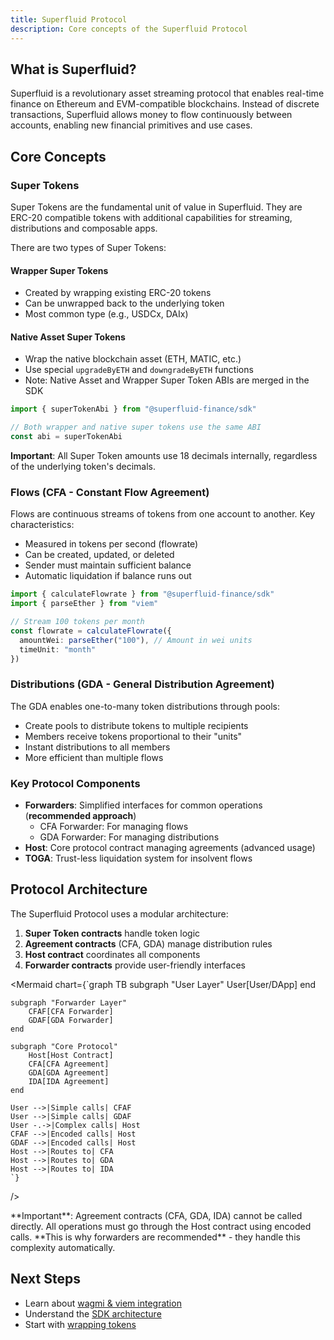 ```yaml
---
title: Superfluid Protocol
description: Core concepts of the Superfluid Protocol
---
```



## What is Superfluid?

Superfluid is a revolutionary asset streaming protocol that enables real-time finance on Ethereum and EVM-compatible blockchains. Instead of discrete transactions, Superfluid allows money to flow continuously between accounts, enabling new financial primitives and use cases.

## Core Concepts

### Super Tokens

Super Tokens are the fundamental unit of value in Superfluid. They are ERC-20 compatible tokens with additional capabilities for streaming, distributions and composable apps.

There are two types of Super Tokens:

#### Wrapper Super Tokens
- Created by wrapping existing ERC-20 tokens
- Can be unwrapped back to the underlying token
- Most common type (e.g., USDCx, DAIx)

#### Native Asset Super Tokens
- Wrap the native blockchain asset (ETH, MATIC, etc.)
- Use special `upgradeByETH` and `downgradeByETH` functions
- Note: Native Asset and Wrapper Super Token ABIs are merged in the SDK

```ts twoslash
import { superTokenAbi } from "@superfluid-finance/sdk"

// Both wrapper and native super tokens use the same ABI
const abi = superTokenAbi
```

**Important**: All Super Token amounts use 18 decimals internally, regardless of the underlying token's decimals.

### Flows (CFA - Constant Flow Agreement)

Flows are continuous streams of tokens from one account to another. Key characteristics:

- Measured in tokens per second (flowrate)
- Can be created, updated, or deleted
- Sender must maintain sufficient balance
- Automatic liquidation if balance runs out

```ts twoslash
import { calculateFlowrate } from "@superfluid-finance/sdk"
import { parseEther } from "viem"

// Stream 100 tokens per month
const flowrate = calculateFlowrate({
  amountWei: parseEther("100"), // Amount in wei units
  timeUnit: "month"
})
```

### Distributions (GDA - General Distribution Agreement)

The GDA enables one-to-many token distributions through pools:

- Create pools to distribute tokens to multiple recipients
- Members receive tokens proportional to their "units"
- Instant distributions to all members
- More efficient than multiple flows

### Key Protocol Components

- **Forwarders**: Simplified interfaces for common operations (**recommended approach**)
  - CFA Forwarder: For managing flows
  - GDA Forwarder: For managing distributions
- **Host**: Core protocol contract managing agreements (advanced usage)
- **TOGA**: Trust-less liquidation system for insolvent flows

## Protocol Architecture

The Superfluid Protocol uses a modular architecture:

1. **Super Token contracts** handle token logic
2. **Agreement contracts** (CFA, GDA) manage distribution rules  
3. **Host contract** coordinates all components
4. **Forwarder contracts** provide user-friendly interfaces

<Mermaid
  chart={`graph TB
    subgraph "User Layer"
        User[User/DApp]
    end
    
    subgraph "Forwarder Layer"
        CFAF[CFA Forwarder]
        GDAF[GDA Forwarder]
    end
    
    subgraph "Core Protocol"
        Host[Host Contract]
        CFA[CFA Agreement]
        GDA[GDA Agreement]
        IDA[IDA Agreement]
    end
    
    User -->|Simple calls| CFAF
    User -->|Simple calls| GDAF
    User -.->|Complex calls| Host
    CFAF -->|Encoded calls| Host
    GDAF -->|Encoded calls| Host
    Host -->|Routes to| CFA
    Host -->|Routes to| GDA
    Host -->|Routes to| IDA
    `}
/>

<Callout type="warning">
**Important**: Agreement contracts (CFA, GDA, IDA) cannot be called directly. All operations must go through the Host contract using encoded calls. **This is why forwarders are recommended** - they handle this complexity automatically.
</Callout>

## Next Steps

- Learn about [wagmi & viem integration](/docs/wagmi-viem)
- Understand the [SDK architecture](/docs/architecture)
- Start with [wrapping tokens](/docs/use-cases/wrap-unwrap)